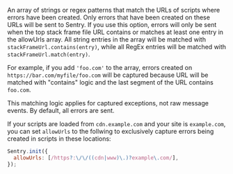 An array of strings or regex patterns that match the URLs of scripts where errors have been created.
Only errors that have been created on these URLs will be sent to Sentry.
If you use this option, errors will only be sent when the top stack frame file URL contains or matches at least one entry in the allowUrls array.
All string entries in the array will be matched with `stackFrameUrl.contains(entry)`, while all RegEx entries will be matched with `stackFrameUrl.match(entry)`.

For example, if you add `'foo.com'` to the array, errors created on `https://bar.com/myfile/foo.com` will be captured because URL will be matched with "contains" logic and the last segment of the URL contains `foo.com`.

This matching logic applies for captured exceptions, not raw message events. By default, all errors are sent.

If your scripts are loaded from `cdn.example.com` and your site is `example.com`, you can set `allowUrls` to the follwing to exclusively capture errors being created in scripts in these locations:

```javascript
Sentry.init({
  allowUrls: [/https?:\/\/((cdn|www)\.)?example\.com/],
});
```
